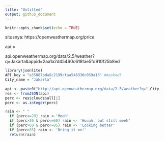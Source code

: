 ```yaml
---
title: "Untitled"
output: github_document
---
```


```r
knitr::opts_chunk$set(echo = TRUE)
```

situsnya: https://openweathermap.org/price

api = 

api.openweathermap.org/data/2.5/weather?q=Jakarta&appid=2aa1a2d45460c618fae5fd910f25b8ed


```r
library(jsonlite)
API_key = "a35087bda8c2199cfaa548330c069a15" #masked!
City_name = "Jakarta"
  
api <- paste0("http://api.openweathermap.org/data/2.5/weather?q=",City_name,"&appid=",API_key,"&units=metric")
res <- fromJSON(api)
perc <- res$clouds$all[1]
perc <- as.integer(perc)

rain <- " "
  if (perc<=20) rain <-'Meeh'
  if (perc>20 & perc<=60) rain <- 'Huuuh, but still meeh'
  if (perc>60 & perc<=85) rain <- 'Looking better'
  if (perc>85) rain <- 'Bring it on!'
  return(rain)
```